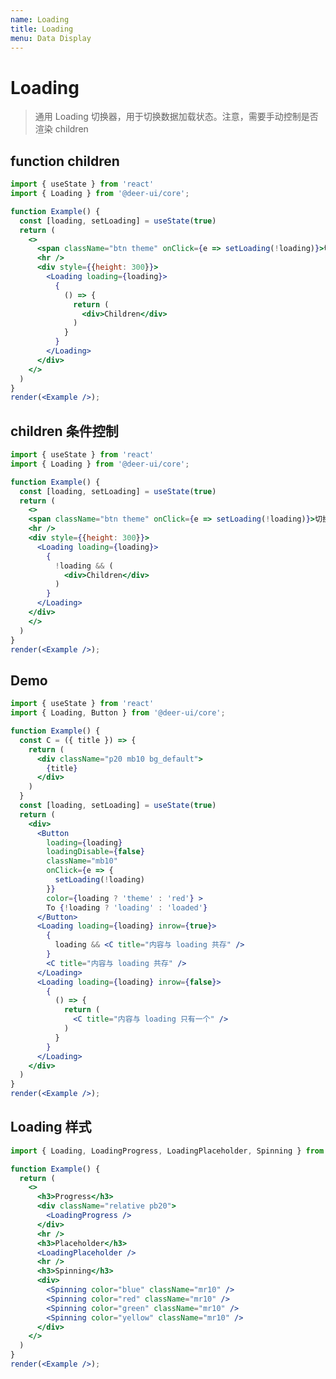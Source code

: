 ```yaml
---
name: Loading
title: Loading
menu: Data Display
---
```


# Loading

> 通用 Loading 切换器，用于切换数据加载状态。注意，需要手动控制是否渲染 children

## function children

```jsx live noInline
import { useState } from 'react'
import { Loading } from '@deer-ui/core';

function Example() {
  const [loading, setLoading] = useState(true)
  return (
    <>
      <span className="btn theme" onClick={e => setLoading(!loading)}>切换状态</span>
      <hr />
      <div style={{height: 300}}>
        <Loading loading={loading}>
          {
            () => {
              return (
                <div>Children</div>
              )
            }
          }
        </Loading>
      </div>
    </>
  )
}
render(<Example />);
```

## children 条件控制

```jsx live noInline
import { useState } from 'react'
import { Loading } from '@deer-ui/core';

function Example() {
  const [loading, setLoading] = useState(true)
  return (
    <>
    <span className="btn theme" onClick={e => setLoading(!loading)}>切换状态</span>
    <hr />
    <div style={{height: 300}}>
      <Loading loading={loading}>
        {
          !loading && (
            <div>Children</div>
          )
        }
      </Loading>
    </div>
    </>
  )
}
render(<Example />);
```

## Demo

```jsx live noInline
import { useState } from 'react'
import { Loading, Button } from '@deer-ui/core';

function Example() {
  const C = ({ title }) => {
    return (
      <div className="p20 mb10 bg_default">
        {title}
      </div>
    )
  }
  const [loading, setLoading] = useState(true)
  return (
    <div>
      <Button
        loading={loading}
        loadingDisable={false}
        className="mb10"
        onClick={e => {
          setLoading(!loading)
        }}
        color={loading ? 'theme' : 'red'} >
        To {!loading ? 'loading' : 'loaded'}
      </Button>
      <Loading loading={loading} inrow={true}>
        {
          loading && <C title="内容与 loading 共存" />
        }
        <C title="内容与 loading 共存" />
      </Loading>
      <Loading loading={loading} inrow={false}>
        {
          () => {
            return (
              <C title="内容与 loading 只有一个" />
            )
          }
        }
      </Loading>
    </div>
  )
}
render(<Example />);
```

## Loading 样式

```jsx live noInline
import { Loading, LoadingProgress, LoadingPlaceholder, Spinning } from '@deer-ui/core';

function Example() {
  return (
    <>
      <h3>Progress</h3>
      <div className="relative pb20">
        <LoadingProgress />
      </div>
      <hr />
      <h3>Placeholder</h3>
      <LoadingPlaceholder />
      <hr />
      <h3>Spinning</h3>
      <div>
        <Spinning color="blue" className="mr10" />
        <Spinning color="red" className="mr10" />
        <Spinning color="green" className="mr10" />
        <Spinning color="yellow" className="mr10" />
      </div>
    </>
  )
}
render(<Example />);
```
